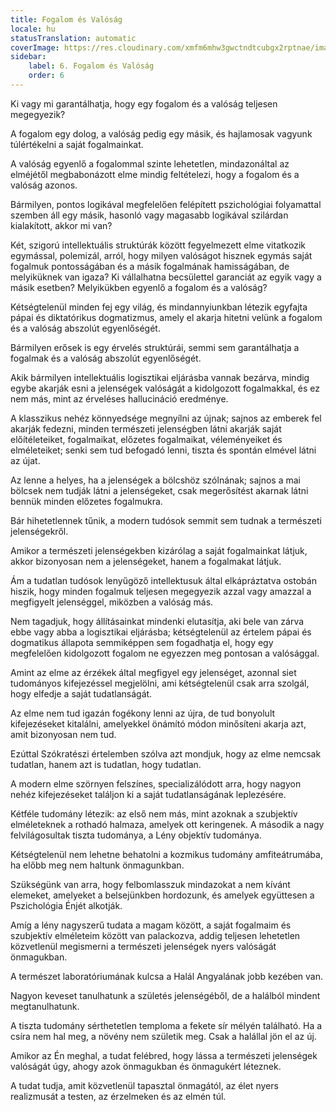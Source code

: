 ```yaml
---
title: Fogalom és Valóság
locale: hu
statusTranslation: automatic
coverImage: https://res.cloudinary.com/xmfm6mhw3gwctndtcubgx2rptnae/image/upload/v1741354419/small_cover_la_gran_rebelion_28716e29d2.webp
sidebar:
    label: 6. Fogalom és Valóság
    order: 6
---
```

Ki vagy mi garantálhatja, hogy egy fogalom és a valóság teljesen megegyezik?

A fogalom egy dolog, a valóság pedig egy másik, és hajlamosak vagyunk túlértékelni a saját fogalmainkat.

A valóság egyenlő a fogalommal szinte lehetetlen, mindazonáltal az elméjétől megbabonázott elme mindig feltételezi, hogy a fogalom és a valóság azonos.

Bármilyen, pontos logikával megfelelően felépített pszichológiai folyamattal szemben áll egy másik, hasonló vagy magasabb logikával szilárdan kialakított, akkor mi van?

Két, szigorú intellektuális struktúrák között fegyelmezett elme vitatkozik egymással, polemizál, arról, hogy milyen valóságot hisznek egymás saját fogalmuk pontosságában és a másik fogalmának hamisságában, de melyiküknek van igaza? Ki vállalhatna becsülettel garanciát az egyik vagy a másik esetben? Melyikükben egyenlő a fogalom és a valóság?

Kétségtelenül minden fej egy világ, és mindannyiunkban létezik egyfajta pápai és diktatórikus dogmatizmus, amely el akarja hitetni velünk a fogalom és a valóság abszolút egyenlőségét.

Bármilyen erősek is egy érvelés struktúrái, semmi sem garantálhatja a fogalmak és a valóság abszolút egyenlőségét.

Akik bármilyen intellektuális logisztikai eljárásba vannak bezárva, mindig egybe akarják esni a jelenségek valóságát a kidolgozott fogalmakkal, és ez nem más, mint az érveléses hallucináció eredménye.

A klasszikus nehéz könnyedsége megnyílni az újnak; sajnos az emberek fel akarják fedezni, minden természeti jelenségben látni akarják saját előítéleteiket, fogalmaikat, előzetes fogalmaikat, véleményeiket és elméleteiket; senki sem tud befogadó lenni, tiszta és spontán elmével látni az újat.

Az lenne a helyes, ha a jelenségek a bölcshöz szólnának; sajnos a mai bölcsek nem tudják látni a jelenségeket, csak megerősítést akarnak látni bennük minden előzetes fogalmukra.

Bár hihetetlennek tűnik, a modern tudósok semmit sem tudnak a természeti jelenségekről.

Amikor a természeti jelenségekben kizárólag a saját fogalmainkat látjuk, akkor bizonyosan nem a jelenségeket, hanem a fogalmakat látjuk.

Ám a tudatlan tudósok lenyűgöző intellektusuk által elkápráztatva ostobán hiszik, hogy minden fogalmuk teljesen megegyezik azzal vagy amazzal a megfigyelt jelenséggel, miközben a valóság más.

Nem tagadjuk, hogy állításainkat mindenki elutasítja, aki bele van zárva ebbe vagy abba a logisztikai eljárásba; kétségtelenül az értelem pápai és dogmatikus állapota semmiképpen sem fogadhatja el, hogy egy megfelelően kidolgozott fogalom ne egyezzen meg pontosan a valósággal.

Amint az elme az érzékek által megfigyel egy jelenséget, azonnal siet tudományos kifejezéssel megjelölni, ami kétségtelenül csak arra szolgál, hogy elfedje a saját tudatlanságát.

Az elme nem tud igazán fogékony lenni az újra, de tud bonyolult kifejezéseket kitalálni, amelyekkel önámító módon minősíteni akarja azt, amit bizonyosan nem tud.

Ezúttal Szókratészi értelemben szólva azt mondjuk, hogy az elme nemcsak tudatlan, hanem azt is tudatlan, hogy tudatlan.

A modern elme szörnyen felszínes, specializálódott arra, hogy nagyon nehéz kifejezéseket találjon ki a saját tudatlanságának leplezésére.

Kétféle tudomány létezik: az első nem más, mint azoknak a szubjektív elméleteknek a rothadó halmaza, amelyek ott keringenek. A második a nagy felvilágosultak tiszta tudománya, a Lény objektív tudománya.

Kétségtelenül nem lehetne behatolni a kozmikus tudomány amfiteátrumába, ha előbb meg nem haltunk önmagunkban.

Szükségünk van arra, hogy felbomlasszuk mindazokat a nem kívánt elemeket, amelyeket a belsejünkben hordozunk, és amelyek együttesen a Pszichológia Énjét alkotják.

Amíg a lény nagyszerű tudata a magam között, a saját fogalmaim és szubjektív elméleteim között van palackozva, addig teljesen lehetetlen közvetlenül megismerni a természeti jelenségek nyers valóságát önmagukban.

A természet laboratóriumának kulcsa a Halál Angyalának jobb kezében van.

Nagyon keveset tanulhatunk a születés jelenségéből, de a halálból mindent megtanulhatunk.

A tiszta tudomány sérthetetlen temploma a fekete sír mélyén található. Ha a csíra nem hal meg, a növény nem születik meg. Csak a halállal jön el az új.

Amikor az Én meghal, a tudat felébred, hogy lássa a természeti jelenségek valóságát úgy, ahogy azok önmagukban és önmagukért léteznek.

A tudat tudja, amit közvetlenül tapasztal önmagától, az élet nyers realizmusát a testen, az érzelmeken és az elmén túl.

